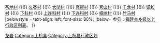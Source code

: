 {{Navbox
|name=茶地乡行政区划
|title='''[[茶地乡]]行政区划'''
|above=行政隶属：[[中华人民共和国]][[福建省]][[龙岩市]][[上杭县]]
|state = {{{state<includeonly>|collapsed</includeonly>}}}
|group1= '''[[行政村]]'''：
|list1=[[翁基村]] {{!}} [[茶地村]] {{!}} [[久泰村]] {{!}} [[大燮村]] {{!}} [[高屋村]] {{!}} [[官山村]] {{!}} [[千龙村]] {{!}} [[调和村]] {{!}} [[下科村]] {{!}} [[上连科村]] {{!}} [[下连科村]] {{!}} [[樟树村]] {{!}} [[竹马村]]
|belowstyle = text-align: left; font-size: 80%;
|below= 参见：[[福建省乡级以上行政区列表]]。
}}<noinclude>
[[Category:福建省乡级行政区划模板|龙岩]]
[[Category:上杭县]]
[[Category:上杭县行政区划]]
</noinclude>